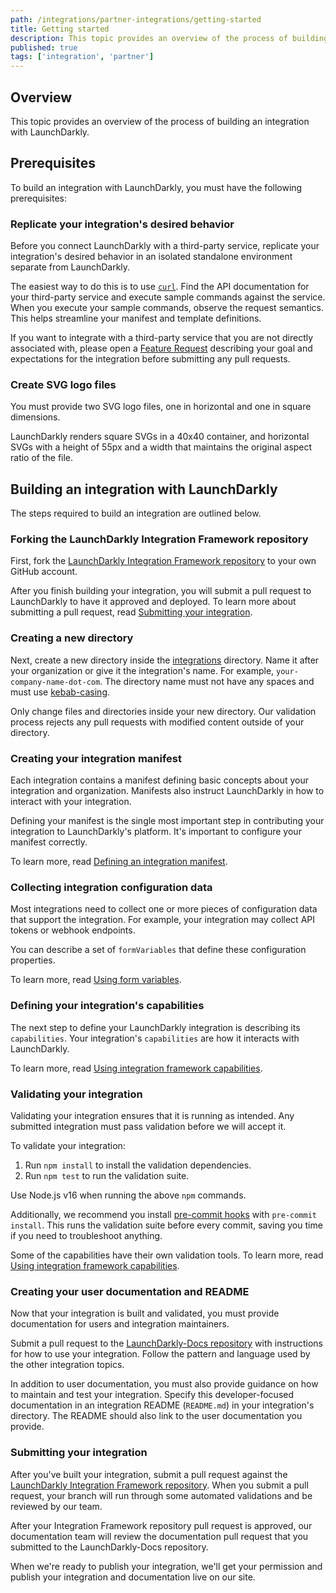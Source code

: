 ```yaml
---
path: /integrations/partner-integrations/getting-started
title: Getting started
description: This topic provides an overview of the process of building an integration with LaunchDarkly.
published: true
tags: ['integration', 'partner']
---
```


## Overview

This topic provides an overview of the process of building an integration with LaunchDarkly.

## Prerequisites

To build an integration with LaunchDarkly, you must have the following prerequisites:

### Replicate your integration's desired behavior

Before you connect LaunchDarkly with a third-party service, replicate your integration's desired behavior in an isolated standalone environment separate from LaunchDarkly.

The easiest way to do this is to use [`curl`](https://curl.se/docs/manpage.html). Find the API documentation for your third-party service and execute sample commands against the service. When you execute your sample commands, observe the request semantics. This helps streamline your manifest and template definitions.

If you want to integrate with a third-party service that you are not directly associated with, please open a [Feature Request](https://github.com/launchdarkly/integration-framework/issues/new/choose) describing your goal and expectations for the integration before submitting any pull requests.

### Create SVG logo files

You must provide two SVG logo files, one in horizontal and one in square dimensions.

LaunchDarkly renders square SVGs in a 40x40 container, and horizontal SVGs with a height of 55px and a width that maintains the original aspect ratio of the file.

## Building an integration with LaunchDarkly

The steps required to build an integration are outlined below.

### Forking the LaunchDarkly Integration Framework repository

First, fork the [LaunchDarkly Integration Framework repository](https://github.com/launchdarkly/integration-framework) to your own GitHub account.

After you finish building your integration, you will submit a pull request to LaunchDarkly to have it approved and deployed. To learn more about submitting a pull request, read [Submitting your integration](#submitting-your-integration).

### Creating a new directory

Next, create a new directory inside the [integrations](https://github.com/launchdarkly/integration-framework/tree/main/integrations) directory. Name it after your organization or give it the integration's name. For example, `your-company-name-dot-com`. The directory name must not have any spaces and must use [kebab-casing](https://wiki.c2.com/?KebabCase).

Only change files and directories inside your new directory. Our validation process rejects any pull requests with modified content outside of your directory.

### Creating your integration manifest

Each integration contains a manifest defining basic concepts about your integration and organization. Manifests also instruct LaunchDarkly in how to interact with your integration.

Defining your manifest is the single most important step in contributing your integration to LaunchDarkly's platform. It's important to configure your manifest correctly.

To learn more, read [Defining an integration manifest](/integrations/partner-integrations/manifest).

### Collecting integration configuration data

Most integrations need to collect one or more pieces of configuration data that support the integration. For example, your integration may collect API tokens or webhook endpoints.

You can describe a set of `formVariables` that define these configuration properties.

To learn more, read [Using form variables](/integrations/partner-integrations/form-variables).

### Defining your integration's capabilities

The next step to define your LaunchDarkly integration is describing its `capabilities`. Your integration's `capabilities` are how it interacts with LaunchDarkly.

To learn more, read [Using integration framework capabilities](/integrations/partner-integrations/capabilities).

### Validating your integration

Validating your integration ensures that it is running as intended. Any submitted integration must pass validation before we will accept it.

To validate your integration:

1. Run `npm install` to install the validation dependencies.
2. Run `npm test` to run the validation suite.

Use Node.js v16 when running the above `npm` commands.

Additionally, we recommend you install [pre-commit hooks](https://pre-commit.com/#install) with `pre-commit install`. This runs the validation suite before every commit, saving you time if you need to troubleshoot anything.

Some of the capabilities have their own validation tools. To learn more, read [Using integration framework capabilities](/integrations/partner-integrations/capabilities).

### Creating your user documentation and README

Now that your integration is built and validated, you must provide documentation for users and integration maintainers.

Submit a pull request to the [LaunchDarkly-Docs repository](https://github.com/launchdarkly/LaunchDarkly-Docs) with instructions for how to use your integration. Follow the pattern and language used by the other integration topics.

In addition to user documentation, you must also provide guidance on how to maintain and test your integration. Specify this developer-focused documentation in an integration README (`README.md`) in your integration's directory. The README should also link to the user documentation you provide.

### Submitting your integration

After you've built your integration, submit a pull request against the [LaunchDarkly Integration Framework repository](https://github.com/launchdarkly/integration-framework/pull/new/main). When you submit a pull request, your branch will run through some automated validations and be reviewed by our team. 

After your Integration Framework repository pull request is approved, our documentation team will review the documentation pull request that you submitted to the LaunchDarkly-Docs repository.

When we're ready to publish your integration, we'll get your permission and publish your integration and documentation live on our site.
